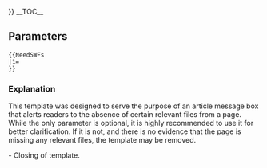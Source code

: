 {{Ambox|type=content|image=[[File:Wiki.png|55px|link=]]|text='''{{BASEPAGENAME}} is missing some files!'''<br/>If you happen to have any files we might need, please upload them and then add them to this page.<br>{{#if: {{{1|}}} | (''{{{1|Info}}}'') | }}}}
__TOC__
==Parameters==
<pre>
{{NeedSWFs
|1=
}}
</pre>

===Explanation===
This template was designed to serve the purpose of an article message box that alerts readers to the absence of certain relevant files from a page. While the only parameter is optional, it is highly recommended to use it for better clarification. If it is not, and there is no evidence that the page is missing any relevant files, the template may be removed.

<code>{{NeedSWFs</code> - Opening of template.<br>
<code>|1=</code> - Identify the exact files that are missing from the page.<br>
<code>}}</code> - Closing of template.
